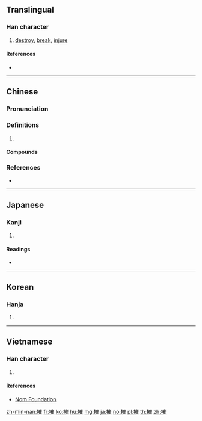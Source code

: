 ==Translingual==

===Han character===
{{Han char|rn=64|rad=手|as=11|sn=14|four=52014|canj=QUOG|ids=⿰扌崔}}

# [[destroy]], [[break]], [[injure]]

====References====
* {{Han ref|kx=0450.230|dkj=12609|dj=0801.070|hdz=31946.080|uh=6467|ud=25703|bh=BA52|bd=47698}}

----

==Chinese==
{{zh-forms}}

===Pronunciation===
{{zh-pron
|m=cuī
|c=ceoi1,ceoi4
|mn=chhôe
|mc=y
|oc=y
|cat=
}}

===Definitions===
{{zh-hanzi}}

# {{rfdef|zh}}

====Compounds====
{{zh-der|勢如摧山|勢若摧枯|地崩山摧|堅不可摧|天摧地塌|崩摧|悲摧|拉朽摧枯|摧剛為柔|摧剝|摧堅|摧堅殪敵|摧堅獲醜|摧堅陷陣|摧壞|摧山攪海|摧心剖肝|摧志屈道|摧折|摧挫|摧撓|摧敗|摧枯折腐|摧枯拉朽|摧殘|摧毀|摧燒|摧眉|摧眉折腰|摧絕|摧胸破肝|摧花斫柳|摧藏|摧蘭折玉|摧身碎首|摧辱|摧鋒陷陣|摧陷|摧陷廓清|摧頹|摧顏|樹倒根摧|無堅不摧|玉石俱摧|蘭摧玉折|蘭摧蕙折|辣手摧花}}

===References===
* {{R:yue:Hanzi}}

----

==Japanese==

===Kanji===
{{ja-kanji|grade=|rs=手11}}

# {{defn|lang=ja|sort=手11}}

====Readings====
* {{ja-readings|on=[[さい]] (sai), [[さ]] (sa), [[すい]] (sui)|kun=[[くだく]] (kudaku), [[おす]] (osu), [[ひく]] (hiku)}}

----

==Korean==

===Hanja===
{{ko-hanja|hangeul=최|eumhun=|rv=choe|mr=ch'oe|y=choy}}

# {{defn|lang=ko|sort=手11}}

----

==Vietnamese==

===Han character===
{{vi-readings|rs=手11|hanviet=[[chuôi]], [[tòi]], [[tồi]]}}

# {{defn|lang=vi|sort=手11}}

====References====
* [http://nomfoundation.org/common/nom_details.php?codepoint=6467 Nom Foundation]

[[zh-min-nan:摧]]
[[fr:摧]]
[[ko:摧]]
[[hu:摧]]
[[mg:摧]]
[[ja:摧]]
[[no:摧]]
[[pl:摧]]
[[th:摧]]
[[zh:摧]]